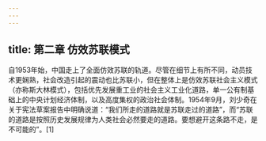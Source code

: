 ```yaml
---
---
---
```

title: 第二章 仿效苏联模式
---





自1953年始，中国走上了全面仿效苏联的轨道。尽管在细节上有所不同，动员技术更娴熟，社会改造引起的震动也比苏联小，但在整体上是仿效苏联社会主义模式（亦称斯大林模式），包括优先发展重工业的社会主义工业化道路，单一公有制基础上的中央计划经济体制，以及高度集权的政治社会体制。1954年9月，刘少奇在关于宪法草案报告中明确说道：“我们所走的道路就是苏联走过的道路”，而“苏联的道路是按照历史发展规律为人类社会必然要走的道路。要想避开这条路不走，是不可能的”。[1]